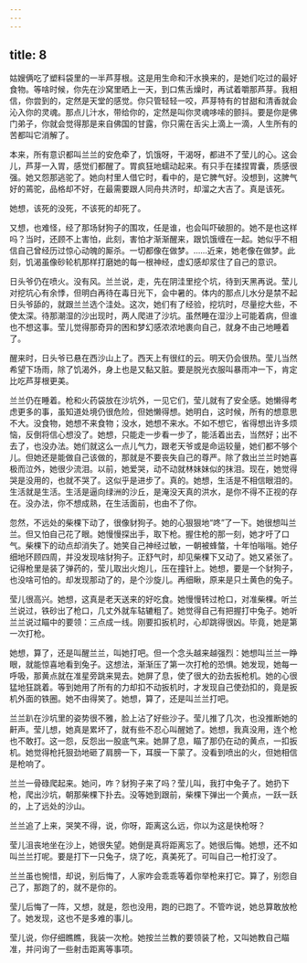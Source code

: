 ```yaml
---
---
---
```

title: 8
---



姑嫂俩吃了塑料袋里的一半芦芽根。这是用生命和汗水换来的，是她们吃过的最好食物。等啥时候，你先在沙窝里晒上一天，到口焦舌燥时，再试着嚼那芦芽。我相信，你尝到的，定然是天堂的感觉。你只管轻轻一咬，芦芽特有的甘甜和清香就会沁入你的灵魂。那点儿汁水，带给你的，定然是叫你灵魂哆嗦的颤抖。要是你是佛门弟子，你就会觉得那是来自佛国的甘露，你只需在舌尖上滴上一滴，人生所有的苦都叫它消解了。

本来，所有意识都叫兰兰的安危牵了，饥饿呀，干渴呀，都进不了莹儿的心。这会儿，芦芽一入胃，感觉们都醒了。胃疯狂地蠕动起来。有只手在揉捏胃囊，质感很强。她又怨那逃驼了。她向村里人借它时，看中的，是它脾气好。没想到，这脾气好的蔫驼，品格却不好，在最需要跟人同舟共济时，却溜之大吉了。真是该死。

她想，该死的没死，不该死的却死了。

又想，也难怪，经了那场豺狗子的围攻，任是谁，也会叫吓破胆的。她不是也这样吗？当时，还顾不上害怕，此刻，害怕才渐渐醒来，跟饥饿缠在一起。她似乎不相信自己曾经历过惊心动魄的厮杀。一切都像在做梦。……近来，她老像在做梦。此刻，饥渴虽像砂轮机那样打磨她的每一根神经，虚幻感却浆住了自己的意识。

日头爷仍在喷火。没有风。兰兰说，走，先在阴洼里挖个坑，待到天黑再说。莹儿对挖坑心有余悸，但明白再待在毒日光下，会中暑的。体内的那点儿水分是禁不起日头爷舔的，就跟兰兰选个洼处。这次，她们有了经验，挖坑时，尽量挖大些，不使太深。待那潮湿的沙出现时，两人爬进了沙坑。虽然睡在湿沙上可能着病，但谁也不想这事。莹儿觉得那奇异的困和梦幻感浓浓地裹向自己，就身不由己地睡着了。

醒来时，日头爷已悬在西沙山上了。西天上有很红的云。明天仍会很热。莹儿当然希望下场雨，除了饥渴外，身上也是又黏又脏。要是脱光衣服叫暴雨冲一下，肯定比吃芦芽根更美。

兰兰仍在睡着。枪和火药袋放在沙坑外，一见它们，莹儿就有了安全感。她懒得考虑更多的事，虽知道处境仍很危险，但她懒得想。她明白，这时候，所有的想意思不大。没食物，她想不来食物；没水，她想不来水。不如不想它，省得想出许多烦恼，反倒将信心想没了。她想，只能走一步看一步了，能活着出去，当然好；出不去了，也没办法。她们就这么一点儿气力，跟老天爷或是命运较量，她们都不够个儿。但她还是能做自己该做的，那就是不要丧失自己的尊严。除了救出兰兰时她喜极而泣外，她很少流泪。以前，她爱哭，动不动就林妹妹似的抹泪。现在，她觉得哭是没用的，也就不哭了。这似乎是进步了。真的。她想，生活是不相信眼泪的。生活就是生活。生活是逼向绿洲的沙丘，是淹没天真的洪水，是你不得不正视的存在。没办法，你不想成熟，在生活面前，也由不了你。

忽然，不远处的柴棵下动了，很像豺狗子。她的心狠狠地“咚”了一下。她很想叫兰兰。但又怕自己花了眼。她慢慢探出手，取下枪。握住枪的那一刻，她才吁了口气。柴棵下的动点却消失了。她笑自己神经过敏，一朝被蜂螫，十年怕嗡嗡。她仔细地环顾四周，并没发现啥豺狗子。正舒气时，却见柴棵下又动了。她又紧张了。记得枪里是装了弹药的，莹儿取出火炮儿，压在撞针上。她想，要是一个豺狗子，也没啥可怕的。却发现那动了的，是个沙旋儿。再细瞅，原来是只土黄色的兔子。

莹儿很高兴。她想，这真是老天送来的好吃食。她慢慢转过枪口，对准柴棵。听兰兰说过，铁砂出了枪口，几丈外就车轱辘粗了。她觉得自己有把握打中兔子。她听兰兰说过瞄中的要领：三点成一线。刚要扣扳机时，心却跳得很凶。毕竟，她是第一次打枪。

她想，算了，还是叫醒兰兰，叫她打吧。但一个念头越来越强烈：她想叫兰兰一睁眼，就能惊喜地看到兔子。这想法，渐渐压了第一次打枪的恐惧。她发现，她每一呼吸，那黄点就在准星旁跳来晃去。她屏了息，使了很大的劲去扳枪机。她的心很猛地狂跳着。等到她用了所有的力却扣不动扳机时，才发现自己使劲扣的，竟是扳机外面的铁圈。她不由得笑了。她想，算了，还是叫兰兰打吧。

兰兰趴在沙坑里的姿势很不雅，脸上沾了好些沙子。莹儿推了几次，也没推断她的鼾声。莹儿想，她真是累坏了，就有些不忍心叫醒她了。她想，我真没用，连个枪也不敢打。这一怨，反怨出一股底气来。她屏了息，瞄了那仍在动的黄点，一扣扳机。她觉得枪托狠劲地砸了肩膀一下，耳膜一下蒙了。没看到喷出的火，但她相信是枪响了。

兰兰一骨碌爬起来。她问，咋？豺狗子来了吗？莹儿叫，我打中兔子了。她扔下枪，爬出沙坑，朝那柴棵下扑去。没等她到跟前，柴棵下弹出一个黄点，一跃一跃的，上了远处的沙山。

兰兰追了上来，哭笑不得，说，你呀，距离这么远，你以为这是快枪呀？

莹儿沮丧地坐在沙上，她很失望。她倒是真将距离忘了。她很后悔。她想，还不如叫兰兰打呢。要是打下一只兔子，烧了吃，真美死了。可叫自己一枪打没了。

兰兰虽也惋惜，却说，别后悔了，人家咋会乖乖等着你举枪来打它。算了，别怨自己了，那跑了的，就不是你的。

莹儿后悔了一阵，又想，就是，怨也没用，跑的已跑了。不管咋说，她总算敢放枪了。她发现，这也不是多难的事儿。

莹儿说，你仔细瞧瞧，我装一次枪。她按兰兰教的要领装了枪，又叫她教自己瞄准，并问询了一些射击距离等事项。